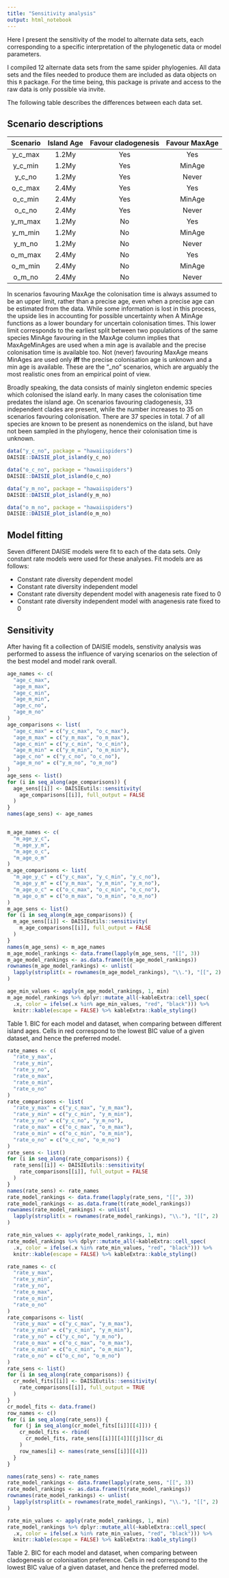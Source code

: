 ```yaml
---
title: "Sensitivity analysis"
output: html_notebook
---
```


Here I present the sensitivity of the model to alternate data sets, each corresponding to a specific interpretation of the phylogenetic data or model parameters.

I compiled 12 alternate data sets from the same spider phylogenies. All data sets and the files needed to produce them are included as data objects on this `R` package. For the time being, this package is private and access to the raw data is only possible via invite. 


The following table describes the differences between each data set.

## Scenario descriptions
|Scenario|Island Age|Favour cladogenesis|Favour MaxAge|
|:------:|:--------:|:-----------------:|:-----------:|
| y_c_max|   1.2My  |        Yes        |     Yes     |
| y_c_min|   1.2My  |        Yes        |     MinAge  |
| y_c_no |   1.2My  |        Yes        |     Never   |
| o_c_max|   2.4My  |        Yes        |     Yes     |
| o_c_min|   2.4My  |        Yes        |     MinAge  |
| o_c_no |   2.4My  |        Yes        |     Never   |
| y_m_max|   1.2My  |        No         |     Yes     |
| y_m_min|   1.2My  |        No         |     MinAge  |
| y_m_no |   1.2My  |        No         |     Never   |
| o_m_max|   2.4My  |        No         |     Yes     |
| o_m_min|   2.4My  |        No         |     MinAge  |
| o_m_no |   2.4My  |        No         |     Never   |

In scenarios favouring MaxAge the colonisation time is always assumed to be an upper limit, rather than a precise age, even when a precise age can be estimated from the data. While some information is lost in this process, the upside lies in accounting for possible uncertainty when 
A MinAge functions as a lower boundary for uncertain colonisation times. This lower limit corresponds to the earliest split between two populations of the same species 
MinAge favouring in the MaxAge column implies that MaxAgeMinAges are used when a min age is available and the precise colonisation time is available too.
Not (never) favouring MaxAge means MinAges are used only **iff** the precise colonisation age is unknown and a min age is available. These are the "\_no" scenarios, which are arguably the most realistic ones from an empirical point of view.

Broadly speaking, the data consists of mainly singleton endemic species which colonised the island early. In many cases the colonisation time predates the island age. On scenarios favouring cladogenesis, 33 independent clades are present, while the number increases to 35 on scenarios favouring colonisation. There are 37 species in total. 7 of all species are known to be present as nonendemics on the island, but have not been sampled in the phylogeny, hence their colonisation time is unknown.

```r
data("y_c_no", package = "hawaiispiders")
DAISIE::DAISIE_plot_island(y_c_no)

data("o_c_no", package = "hawaiispiders")
DAISIE::DAISIE_plot_island(o_c_no)

data("y_m_no", package = "hawaiispiders")
DAISIE::DAISIE_plot_island(y_m_no)

data("o_m_no", package = "hawaiispiders")
DAISIE::DAISIE_plot_island(o_m_no)
```



## Model fitting

Seven different DAISIE models were fit to each of the data sets. Only constant rate models were used for these analyses.
Fit models are as follows:

* Constant rate diversity dependent model
* Constant rate diversity independent model
* Constant rate diversity dependent model with anagenesis rate fixed to 0
* Constant rate diversity independent model with anagenesis rate fixed to 0

## Sensitivity

After having fit a collection of DAISIE models, senstivity analysis was performed to assess the influence of varying scenarios on the selection of the best model and model rank overall.

```r
age_names <- c(
  "age_c_max",
  "age_m_max",
  "age_c_min",
  "age_m_min",
  "age_c_no",
  "age_m_no"
)
age_comparisons <- list(
  "age_c_max" = c("y_c_max", "o_c_max"),
  "age_m_max" = c("y_m_max", "o_m_max"),
  "age_c_min" = c("y_c_min", "o_c_min"),
  "age_m_min" = c("y_m_min", "o_m_min"),
  "age_c_no" = c("y_c_no", "o_c_no"),
  "age_m_no" = c("y_m_no", "o_m_no")
)
age_sens <- list()
for (i in seq_along(age_comparisons)) {
  age_sens[[i]] <- DAISIEutils::sensitivity(
    age_comparisons[[i]], full_output = FALSE
  )
}
names(age_sens) <- age_names


m_age_names <- c(
  "m_age_y_c",
  "m_age_y_m",
  "m_age_o_c",
  "m_age_o_m"
)
m_age_comparisons <- list(
  "m_age_y_c" = c("y_c_max", "y_c_min", "y_c_no"),
  "m_age_y_m" = c("y_m_max", "y_m_min", "y_m_no"),
  "m_age_o_c" = c("o_c_max", "o_c_min", "o_c_no"),
  "m_age_o_m" = c("o_m_max", "o_m_min", "o_m_no")
)
m_age_sens <- list()
for (i in seq_along(m_age_comparisons)) {
  m_age_sens[[i]] <- DAISIEutils::sensitivity(
    m_age_comparisons[[i]], full_output = FALSE
  )
}
names(m_age_sens) <- m_age_names
m_age_model_rankings <- data.frame(lapply(m_age_sens, "[[", 3))
m_age_model_rankings <- as.data.frame(t(m_age_model_rankings))
rownames(m_age_model_rankings) <- unlist(
  lapply(strsplit(x = rownames(m_age_model_rankings), "\\."), "[[", 2)
)

age_min_values <- apply(m_age_model_rankings, 1, min)
m_age_model_rankings %>% dplyr::mutate_all(~kableExtra::cell_spec(
  .x, color = ifelse(.x %in% age_min_values, "red", "black"))) %>% 
  knitr::kable(escape = FALSE) %>% kableExtra::kable_styling()
```
Table 1. BIC for each model and dataset, when comparing between different island ages. Cells in red correspond to the lowest BIC value of a given dataset, and hence the preferred model. 

```r
rate_names <- c(
  "rate_y_max",
  "rate_y_min",
  "rate_y_no",
  "rate_o_max",
  "rate_o_min",
  "rate_o_no"
)
rate_comparisons <- list(
  "rate_y_max" = c("y_c_max", "y_m_max"),
  "rate_y_min" = c("y_c_min", "y_m_min"),
  "rate_y_no" = c("y_c_no", "y_m_no"),
  "rate_o_max" = c("o_c_max", "o_m_max"),
  "rate_o_min" = c("o_c_min", "o_m_min"),
  "rate_o_no" = c("o_c_no", "o_m_no")
)
rate_sens <- list()
for (i in seq_along(rate_comparisons)) {
  rate_sens[[i]] <- DAISIEutils::sensitivity(
    rate_comparisons[[i]], full_output = FALSE
  )
}
names(rate_sens) <- rate_names
rate_model_rankings <- data.frame(lapply(rate_sens, "[[", 3))
rate_model_rankings <- as.data.frame(t(rate_model_rankings))
rownames(rate_model_rankings) <- unlist(
  lapply(strsplit(x = rownames(rate_model_rankings), "\\."), "[[", 2)
)

rate_min_values <- apply(rate_model_rankings, 1, min)
rate_model_rankings %>% dplyr::mutate_all(~kableExtra::cell_spec(
  .x, color = ifelse(.x %in% rate_min_values, "red", "black"))) %>% 
  knitr::kable(escape = FALSE) %>% kableExtra::kable_styling()
```
 
```r
rate_names <- c(
  "rate_y_max",
  "rate_y_min",
  "rate_y_no",
  "rate_o_max",
  "rate_o_min",
  "rate_o_no"
)
rate_comparisons <- list(
  "rate_y_max" = c("y_c_max", "y_m_max"),
  "rate_y_min" = c("y_c_min", "y_m_min"),
  "rate_y_no" = c("y_c_no", "y_m_no"),
  "rate_o_max" = c("o_c_max", "o_m_max"),
  "rate_o_min" = c("o_c_min", "o_m_min"),
  "rate_o_no" = c("o_c_no", "o_m_no")
)
rate_sens <- list()
for (i in seq_along(rate_comparisons)) {
  cr_model_fits[[i]] <- DAISIEutils::sensitivity(
    rate_comparisons[[i]], full_output = TRUE
  )
}
cr_model_fits <- data.frame()
row_names <- c()
for (i in seq_along(rate_sens)) {
  for (j in seq_along(cr_model_fits[[i]][[4]])) {
    cr_model_fits <- rbind(
      cr_model_fits, rate_sens[[i]][[4]][[j]]$cr_di
    )
    row_names[i] <- names(rate_sens[[i]][[4]])
  }
}

names(rate_sens) <- rate_names
rate_model_rankings <- data.frame(lapply(rate_sens, "[[", 3))
rate_model_rankings <- as.data.frame(t(rate_model_rankings))
rownames(rate_model_rankings) <- unlist(
  lapply(strsplit(x = rownames(rate_model_rankings), "\\."), "[[", 2)
)

rate_min_values <- apply(rate_model_rankings, 1, min)
rate_model_rankings %>% dplyr::mutate_all(~kableExtra::cell_spec(
  .x, color = ifelse(.x %in% rate_min_values, "red", "black"))) %>% 
  knitr::kable(escape = FALSE) %>% kableExtra::kable_styling()
```
 
Table 2. BIC for each model and dataset, when comparing between cladogenesis or colonisation preference. Cells in red correspond to the lowest BIC value of a given dataset, and hence the preferred model.


